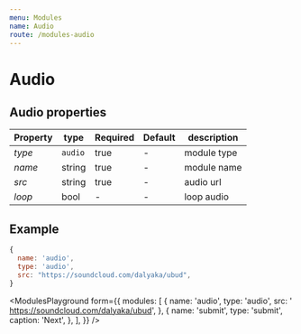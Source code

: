 ```yaml
---
menu: Modules
name: Audio
route: /modules-audio
---
```


# Audio

## Audio properties

| Property    | type    | Required | Default | description    |
| ----------- | ------- | -------- | ------- | -------------- |
| *type*      | `audio` | true     | -       | module type    |
| *name*      | string  | true     | -       | module name    |
| *src*       | string  | true     | -       | audio url      |
| *loop*      | bool    | -        | -       | loop audio     |


## Example
```jsx
{
  name: 'audio',
  type: 'audio',
  src: "https://soundcloud.com/dalyaka/ubud",
}
```


<ModulesPlayground
  form={{
    modules: [
      {
        name: 'audio',
        type: 'audio',
        src: ' https://soundcloud.com/dalyaka/ubud',
      },
      {
        name: 'submit',
        type: 'submit',
        caption: 'Next',
      },
    ],
  }}
/>
